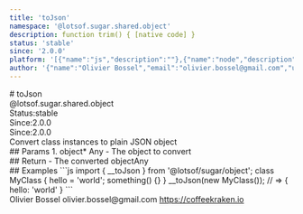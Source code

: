 ```yaml
---
title: 'toJson'
namespace: '@lotsof.sugar.shared.object'
description: function trim() { [native code] }
status: 'stable'
since: '2.0.0'
platform: '[{"name":"js","description":""},{"name":"node","description":""}]'
author: '{"name":"Olivier Bossel","email":"olivier.bossel@gmail.com","url":"https://coffeekraken.io"}'
---
```

<div class="docmap-mdx">
# toJson
<div class="_namespace">@lotsof.sugar.shared.object</div>
<div class="_metas">
<div class="_status"><span class="_status-label">Status:</span><span class="_status-value -stable">stable</span></div>
<div class="_since"><span class="_since-label">Since:</span><span class="_since-value">2.0.0</span></div>
<div class="_since"><span class="_since-label">Since:</span><span class="_since-value">2.0.0</span></div>
</div>
<div class="_description">
Convert class instances to plain JSON object
</div>
<div class="_params">
## Params
1. <span class="_name">object<span class="_required">*</span></span><span class="_default"></span> <span class="_type">Any</span>
   - The object to convert
</div>
<div class="_return">
## Return
- <span class="_description">The converted object</span><span class="_default"></span><span class="_type">Any</span>
</div>
<div class="_examples">
## Examples
```js
import { __toJson } from '@lotsof/sugar/object';
class MyClass {
     hello = 'world';
     something() {}
}
__toJson(new MyClass()); // => { hello: 'world' }
```
</div>
<div class="_author">
<span class="_name">Olivier Bossel</span>
<span class="_email">olivier.bossel@gmail.com</span>
<a href="https://coffeekraken.io" target="_blank" class="_url">https://coffeekraken.io</a>
</div>
</div>